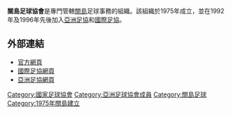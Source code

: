 {{國家足協
| Name                  = 關島足球協會
| Logo                  = Fed guam.svg
| Founded               = 1975年
| FIFA affiliation      = 1996年
| Region                = [[亞洲足協|AFC]]
| Region affiliation    = 1991年
| Subregion             = [[東亞足球協會|EAFF]]
| Subregion affiliation = 2002年
| President             = Valentino San Gil
| Website               = http://www.guamfa.com/
}}

'''關島足球協會'''是專門管轄[[關島|關島]]足球事務的組織。該組織於1975年成立，並在1992年及1996年先後加入[[亞洲足協|亞洲足協]]和[[國際足協|國際足協]]。

==外部連結==
* [https://web.archive.org/web/20150117062225/http://www.guamfootball.com/ 官方網頁]
* [http://www.fifa.com/associations/association=gum/index.html 國際足協網頁] {{Wayback|url=http://www.fifa.com/associations/association=gum/index.html |date=20180502050233 }}
* [https://web.archive.org/web/20130621071824/http://www.the-afc.com/en/member-associations/east/guam-football-assoc.html 亞洲足協網頁]


{{AFC associations}}

[[Category:國家足球協會|Category:國家足球協會]]
[[Category:亞洲足球協會成員|Category:亞洲足球協會成員]]
[[Category:關島足球|Category:關島足球]]
[[Category:1975年關島建立|Category:1975年關島建立]]